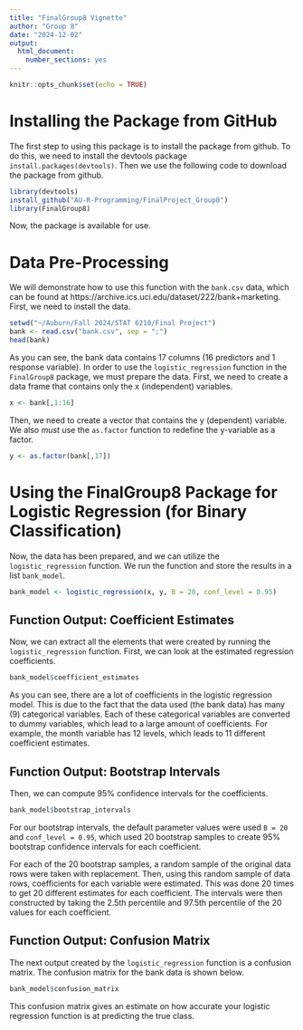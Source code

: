 ```yaml
---
title: "FinalGroup8 Vignette"
author: "Group 8"
date: "2024-12-02"
output: 
  html_document:
    number_sections: yes
---
```


```r
knitr::opts_chunk$set(echo = TRUE)
```

# Installing the Package from GitHub

The first step to using this package is to install the package from github. To do this, we need to install the devtools package `install.packages(devtools)`. Then we use the following code to download the package from github.

```r
library(devtools)
install_github("AU-R-Programming/FinalProject_Group8")
library(FinalGroup8)
```

Now, the package is available for use.

# Data Pre-Processing

We will demonstrate how to use this function with the `bank.csv` data, which can be found at https://archive.ics.uci.edu/dataset/222/bank+marketing. First, we need to install the data.

```r
setwd("~/Auburn/Fall 2024/STAT 6210/Final Project")
bank <- read.csv("bank.csv", sep = ";")
head(bank)
```

As you can see, the bank data contains 17 columns (16 predictors and 1 response variable). In order to use the `logistic_regression` function in the `FinalGroup8` package, we must prepare the data. First, we need to create a data frame that contains only the x (independent) variables.

```r
x <- bank[,1:16]
```

Then, we need to create a vector that contains the y (dependent) variable. We also *must* use the `as.factor` function to redefine the y-variable as a factor.

```r
y <- as.factor(bank[,17])
```

# Using the FinalGroup8 Package for Logistic Regression (for Binary Classification)

Now, the data has been prepared, and we can utilize the `logistic_regression` function. We run the function and store the results in a list `bank_model`.

```r
bank_model <- logistic_regression(x, y, B = 20, conf_level = 0.95)
```

## Function Output: Coefficient Estimates

Now, we can extract all the elements that were created by running the `logistic_regression` function. First, we can look at the estimated regression coefficients.

```r
bank_model$coefficient_estimates
```

As you can see, there are a lot of coefficients in the logistic regression model. This is due to the fact that the data used (the bank data) has many (9) categorical variables. Each of these categorical variables are converted to dummy variables, which lead to a large amount of coefficients. For example, the month variable has 12 levels, which leads to 11 different coefficient estimates.

## Function Output: Bootstrap Intervals

Then, we can compute 95% confidence intervals for the coefficients.

```r
bank_model$bootstrap_intervals
```

For our bootstrap intervals, the default parameter values were used `B = 20` and `conf_level = 0.95`, which used 20 bootstrap samples to create 95% bootstrap confidence intervals for each coefficient. 

For each of the 20 bootstrap samples, a random sample of the original data rows were taken with replacement. Then, using this random sample of data rows, coefficients for each variable were estimated. This was done 20 times to get 20 different estimates for each coefficient. The intervals were then constructed by taking the 2.5th percentile and 97.5th percentile of the 20 values for each coefficient.

## Function Output: Confusion Matrix

The next output created by the `logistic_regression` function is a confusion matrix. The confusion matrix for the bank data is shown below.

```r
bank_model$confusion_matrix


```

This confusion matrix gives an estimate on how accurate your logistic regression function is at predicting the true class.



